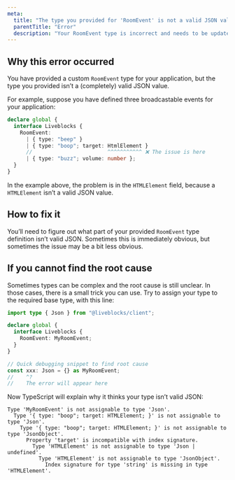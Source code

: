 ```yaml
---
meta:
  title: "The type you provided for 'RoomEvent' is not a valid JSON value"
  parentTitle: "Error"
  description: "Your RoomEvent type is incorrect and needs to be updated"
---
```


## Why this error occurred

You have provided a custom `RoomEvent` type for your application, but the type
you provided isn’t a (completely) valid JSON value.

For example, suppose you have defined three broadcastable events for your
application:

```ts highlight="4-7"
declare global {
  interface Liveblocks {
    RoomEvent:
      | { type: "beep" }
      | { type: "boop"; target: HtmlElement }
      //                        ^^^^^^^^^^^ ❌ The issue is here
      | { type: "buzz"; volume: number };
  }
}
```

In the example above, the problem is in the `HTMLElement` field, because a
`HTMLElement` isn’t a valid JSON value.

## How to fix it

You’ll need to figure out what part of your provided `RoomEvent` type definition
isn’t valid JSON. Sometimes this is immediately obvious, but sometimes the issue
may be a bit less obvious.

## If you cannot find the root cause

Sometimes types can be complex and the root cause is still unclear. In those
cases, there is a small trick you can use. Try to assign your type to the
required base type, with this line:

```ts highlight="9-10"
import type { Json } from "@liveblocks/client";

declare global {
  interface Liveblocks {
    RoomEvent: MyRoomEvent;
  }
}

// Quick debugging snippet to find root cause
const xxx: Json = {} as MyRoomEvent;
//    ^?
//    The error will appear here
```

Now TypeScript will explain why it thinks your type isn’t valid JSON:

```error showLineNumbers={false}
Type 'MyRoomEvent' is not assignable to type 'Json'.
  Type '{ type: "boop"; target: HTMLElement; }' is not assignable to type 'Json'.
    Type '{ type: "boop"; target: HTMLElement; }' is not assignable to type 'JsonObject'.
      Property 'target' is incompatible with index signature.
        Type 'HTMLElement' is not assignable to type 'Json | undefined'.
          Type 'HTMLElement' is not assignable to type 'JsonObject'.
            Index signature for type 'string' is missing in type 'HTMLElement'.
```
